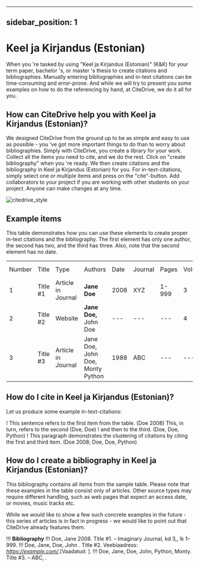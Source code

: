 
---
sidebar_position: 1
---

# Keel ja Kirjandus (Estonian)

When you 're tasked by using "Keel ja Kirjandus (Estonian)" (K&K) for your term paper, bachelor 's, or master 's thesis to create citations and bibliographies.
Manually entering bibliographies and in-text citations can be time-consuming and error-prone. And while we will try to present you some examples on how to do the referencing by hand, at CiteDrive, we do it all for you.

<!---
## About  Keel ja Kirjandus (Estonian)

* Title: Keel ja Kirjandus (Estonian)
* Short Title (Id): K&K)
* Authors: Keel ja Kirjandus (Estonian)
* Download: Keel ja Kirjandus (Estonian)
 --->

## How can CiteDrive help you with Keel ja Kirjandus (Estonian)?

We designed CiteDrive from the ground up to be as simple and easy to use as possible - you 've got more important things to do than to worry about bibliographies. Simply with CiteDrive, you create a library for your work. Collect all the items you need to cite, and we do the rest. Click on "create bibliography" when you 're ready. We then create citations and the bibliography in Keel ja Kirjandus (Estonian) for you. For in-text-citations, simply select one or multiple items and press on the "cite"-button. Add collaborators to your project if you are working with other students on your project. Anyone can make changes at any time.


![citedrive_style](images/keel-ja-kirjandus-estonian.svg "Choose Keel ja Kirjandus (Estonian) in the CiteDrive App")


## Example items

This table demonstrates how you can use these elements to create proper in-text citations and the bibliography. The first element has only one author, the second has two, and the third has three. Also, note that the second element has no date.


<table>
  <tr>
   <td>Number
   </td>
   <td>Title
   </td>
   <td>Type
   </td>
   <td>Authors
   </td>
   <td>Date
   </td>
   <td>Journal
   </td>
   <td>Pages
   </td>
   <td>Volume
   </td>
   <td>Issue
   </td>
   <td>Access Date
   </td>
  </tr>
  <tr>
   <td>1
   </td>
   <td>Title #1
   </td>
   <td>Article in Journal
   </td>
   <td><strong>Jane Doe</strong>
   </td>
   <td>2008
   </td>
   <td>XYZ
   </td>
   <td>1-999
   </td>
   <td>3
   </td>
   <td>2
   </td>
   <td>--
   </td>
  </tr>
  <tr>
   <td>
2
   </td>
   <td>Title #2
   </td>
   <td>Website
   </td>
   <td><strong>Jane Doe, </strong>John Doe
   </td>
   <td>---
   </td>
   <td>---
   </td>
   <td>---
   </td>
   <td>4
   </td>
   <td>---
   </td>
   <td>2020-05-01
   </td>
  </tr>
  <tr>
   <td>3
   </td>
   <td>Title #3
   </td>
   <td>Article in Journal
   </td>
   <td>Jane Doe, John Doe, Monty Python
   </td>
   <td>1988
   </td>
   <td>ABC
   </td>
   <td>---
   </td>
   <td>---
   </td>
   <td>16
   </td>
   <td>---
   </td>
  </tr>
</table>



## How do I cite in  Keel ja Kirjandus (Estonian)?

Let us produce some example in-text-citations:

! This sentence refers to the first item from the table. (Doe 2008) This, in turn, refers to the second (Doe, Doe)
! and then to the third.  (Doe, Doe, Python)
! This paragraph demonstrates the clustering of citations by citing the first and third item. (Doe 2008; Doe, Doe, Python)



## How do I create a bibliography in Keel ja Kirjandus (Estonian)?

This bibliography contains all items from the sample table. Please note that these examples in the table consist only of articles. Other source types may require different handling, such as web pages that expect an access date, or movies, music tracks etc.

While we would like to show a few such concrete examples in the future - this series of articles is in fact in progress - we would like to point out that CiteDrive already features them.


!!! **Bibliography**
!!! Doe, Jane 2008. Title #1. – Imaginary Journal,  kd 3,, lk 1–999.
!!! Doe, Jane, Doe, John . Title #2. Veebiaadress: <i>https://example.com/</i>.[Vaadatud: ].
!!! Doe, Jane, Doe, John, Python, Monty. Title #3. – ABC, .


```
        